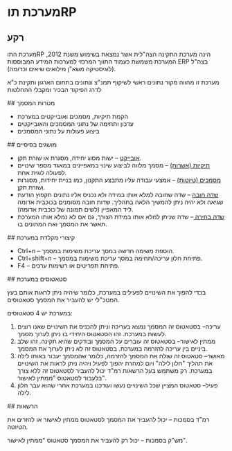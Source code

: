 # מערכת תוRP 
 
 ## רקע 
<p>מערכת התוRP הינה מערכת התקינה הצה"לית אשר נמצאת בשימוש משנת 2012, המערכת משמשת כעמוד התווך המרכזי למערכות המידע המבוססות&nbsp;ERP בצה"ל (לוגיסטיקה משא"ן מילואים שיאים וכדומה).</p><p>מערכת זו מהווה מקור נתונים ראשי לשיקוף תמנ"צ ונתונים בתחום הארגון ותקינת כ"א לדרג הפיקוד הבכיר ומקבלי ההחלטות</p> 
 ## מטרות המסמך 
<ul style={{listStyleType: "circle"}}><li>הקמת תיקיות, מסמכים ואובייקטים במערכת</li><li>עדכון ותחימה של נתוני המסמכים והאובייקטים</li><li>ביצוע פעולות על נתוני המסמכים</li></ul> 
 ## מושגים בסיסיים 
<ul style={{listStyleType: "circle"}}><li><u>אובייקט</u> – ישות מסוג יחידה, מסגרת או שורת תקן.</li><li><u>תיקיות (אשרות)</u> – מסמך מלווה לביצוע שינוי במאפיינים במאגד מספר שינויים לפעולה לוגית אחת.</li><li><u>מסמכים (טיוטות)</u> – אמצעי עבודה עליו מתבצע התקנון, כמו בניית יחידות, מסגרות ושורת תקן.</li><li><u>שדה חובה</u> – שדה שחובה למלא אותו במידה ולא נכניס אליו נתונים תקפוץ הודעת שגיאה ולא יהיה ניתן להמשיך הלאה בתהליך. שדות חובה מסומנים בכוכבית אדומה ליד המאפיין (לשים תמונה של כוכבית אדומה).</li><li><u>שדה בחירה&nbsp;</u>– שדה שניתן למלא אותו במידת הצורך, גם אם לא נמלא אותו המערכת תאשר את המסמך ואת המתונים בו.</li></ul> 
 ## קיצורי מקלדת במערכת 
<ul style={{listStyleType: "circle"}}><li>Ctrl+n – הוספת משימה חדשה במסך עריכת משימות במסמך.</li><li>Ctrl+shift+n – פתיחת חלון עריכה/תחימה במסך עריכת משימות במסמך.</li><li>F4 – פתיחת תפריטים או רשימות ערכים.</li></ul> 
 ## סטאטוסים במערכת 
<p>בכדי להפוך את השינויים לפעילים במערכת, כלומר שיהיה ניתן לראות אותם בעץ המטכ"לי יש להעביר את המסמך סטאטוסים.</p><p>במערכת יש 4 סטאטוסים:</p><ol><li><span style={{backgroundColor: "#F5F2D7", color: "#967C08"}}>עריכה</span>– בסטאטוס זה המסמך נמצא בעריכה וניתן להכניס את השינויים שאנו רוצים לעשות במערכת. זהו הסטאטוס היחידי בו ניתן לערוך מסמך.</li><li><span style={{backgroundColor: "#F5E9D7", color: "#C5954C"}}>ממתין לאישור</span>– בסטאטוס זה עוברים על המסמך ובודקים שהיא תקינה. זהו שלב ביניים בין עריכה להזרמה במערכת. בסטאטוס זה לא ניתן לערוך את המסמך.</li><li><span style={{backgroundColor: "#D7ECF5", color: "#73A1D6"}}>מאושר</span>– סטאטוס זה שולח את המסמך להזרמה, כלומר שהמסמך יעבור באותו לילה את תהליך "חלון לילה" ויום למחרת יהפוך לפעיל ויהיה ניתן לראות את השינויים במערכת. רק משתמש בעל הרשאות רמ"ד יכול להעביר לסטאטוס זה ללא צורך בלעבור לסטאטוס "ממתין לאישור".</li><li><span style={{backgroundColor: "#E0EBDE", color: "#3E5A39"}}>פעיל</span>– סטאטוס המציין שכל השינויים נעשו ועודכנו במערכת אחרי שהוא עבר חלון לילה.</li></ol> 
 ## הרשאות 
<p>רמ"ד בסמכות – יכול להעביר את המסמך לסטאטוס ממתין לאישור או להזרים את הטיוטה.</p><p>מש"ק בסמכות – יכול רק להעביר את המסמך סטאטוס "ממתין לאישור".</p>